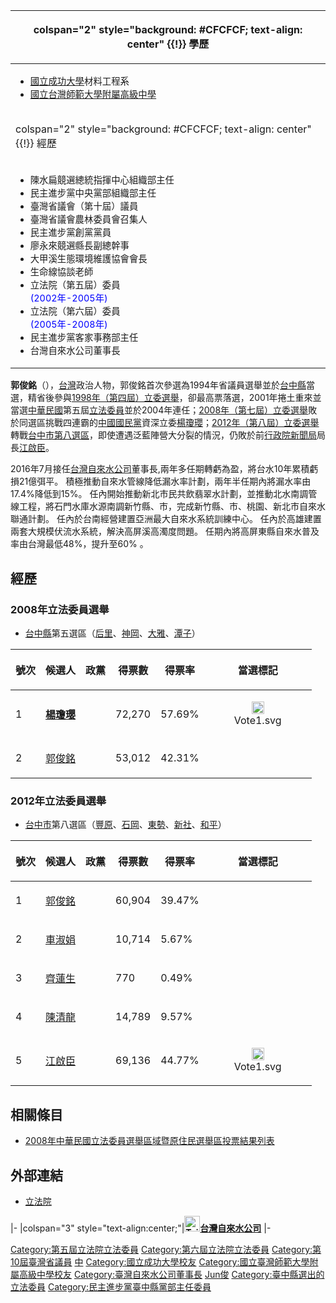 {{Infobox_Prime_Minister
| name = 郭俊銘
| image= 郭俊銘.JPG
| birth_date = {{birth date and age|1955|10|17}}
| birth_place = {{ROC}}[[臺灣|臺灣]][[臺中市_(省轄市)|臺中市]]
| death_date =
| death_place =
| constituency =
| spouse =
| party = {{Dpp|25px}}
| profession = 
| signature =
| footnotes =
}}
<!-- 學經歷信息開始 -->
{| class="infobox bordered" style="width: 22em; font-size: 90%; text-align: left; float:right;" cellpadding="3"
|-
! colspan="2" style="background: #CFCFCF; text-align: center" {{!}} 學歷
|-
| colspan="2" style="font-size: 90%" |<div style="text-align: left">
*[[國立成功大學|國立成功大學]]材料工程系
*[[國立台灣師範大學附屬高級中學|國立台灣師範大學附屬高級中學]]
|-
! colspan="2" style="background: #CFCFCF; text-align: center" {{!}} 經歷
|-
| colspan="2" style="font-size: 90%" |<div style="text-align: left">
* 陳水扁競選總統指揮中心組織部主任 
* 民主進步黨中央黨部組織部主任 
* 臺灣省議會（第十屆）議員 
* 臺灣省議會農林委員會召集人 
* 民主進步黨創黨黨員 
* 廖永來競選縣長副總幹事 
* 大甲溪生態環境維護協會會長 
* 生命線協談老師 
* 立法院（第五屆）委員<br><span style="color: blue;">(2002年-2005年)</span>
* 立法院（第六屆）委員<br><span style="color: blue;">(2005年-2008年)</span>
* 民主進步黨客家事務部主任
* 台灣自來水公司董事長
|}

'''郭俊銘'''（{{bd|1955年|10月17日|CatIdx=K郭}}），[[台灣|台灣]]政治人物，郭俊銘首次參選為1994年省議員選舉並於[[台中縣|台中縣]]當選，精省後參與[[1998年中華民國立法委員選舉|1998年（第四屆）立委選舉]]，卻最高票落選，2001年捲土重來並當選[[中華民國|中華民國]]第五屆[[立法委員|立法委員]]並於2004年連任；[[2008年中華民國立法委員選舉|2008年（第七屆）立委選舉]]敗於同選區挑戰四連霸的[[中國國民黨|中國國民黨]]資深立委[[楊瓊瓔|楊瓊瓔]]；[[2012年中華民國立法委員選舉|2012年（第八屆）立委選舉]]轉戰[[台中市第八選區|台中市第八選區]]，即使遭遇泛藍陣營大分裂的情況，仍敗於前[[行政院新聞局|行政院新聞局]]局長[[江啟臣|江啟臣]]。

2016年7月接任[[台灣自來水公司|台灣自來水公司]]董事長,兩年多任期轉虧為盈，將台水10年累積虧損21億弭平。
積極推動自來水管線降低漏水率計劃，兩年半任期內將漏水率由17.4%降低到15%。
任內開始推動新北市民共飲翡翠水計劃，並推動北水南調管線工程，將石門水庫水源南調新竹縣、市，完成新竹縣、市、桃園、新北市自來水聯通計劃。
任內於台南經營建置亞洲最大自來水系統訓練中心。
任內於高雄建置兩套大規模伏流水系統，解決高屏溪高濁度問題。
任期內將高屏東縣自來水普及率由台灣最低48%，提升至60% 。

==經歷==
===2008年立法委員選舉===
*[[台中縣|台中縣]]第五選區（[[后里區|后里]]、[[神岡區|神岡]]、[[大雅區|大雅]]、[[潭子區|潭子]]）
{|class=wikitable
!號次!!候選人!!政黨!!得票數!!得票率!!當選標記
|- align=middle
|1||'''[[楊瓊瓔|楊瓊瓔]]'''||{{Kmt}}|| 72,270||57.69%||<div align="center">[[File:Vote1.svg|20px]]
|- align=middle
|2||[[郭俊銘|郭俊銘]]||{{Dpp}}|| 53,012||42.31%||
|}

===2012年立法委員選舉===
*[[台中市|台中市]]第八選區（[[豐原區|豐原]]、[[石岡區|石岡]]、[[東勢區|東勢]]、[[新社區|新社]]、[[和平區_(臺中市)|和平]]）
{|class=wikitable
!號次!!候選人!!政黨!!得票數!!得票率!!當選標記
|- align=middle
|1||[[郭俊銘|郭俊銘]]||{{Dpp}}|| 60,904||39.47%||
|- align=middle
|2||[[車淑娟|車淑娟]]||{{Nonp}}|| 10,714||5.67%||
|- align=middle
|3||[[齊蓮生|齊蓮生]]||{{Nonp}}|| 770||0.49%||
|- align=middle
|4||[[陳清龍|陳清龍]]||{{pfp}}|| 14,789||9.57%||
|- align=middle
|5||[[江啟臣|江啟臣]]||{{Kmt}}|| 69,136||44.77%||<div align="center">[[File:Vote1.svg|20px]]
|}

==相關條目==
*[[2008年中華民國立法委員選舉區域暨原住民選舉區投票結果列表|2008年中華民國立法委員選舉區域暨原住民選舉區投票結果列表]]

==外部連結==
*[http://www.ly.gov.tw/ly/01_introduce/0103_leg/leg_main/leg_ver01_01.jsp?ItemNO=01030100&lgno=00125&stage=6  立法院] {{Wayback|url=http://www.ly.gov.tw/ly/01_introduce/0103_leg/leg_main/leg_ver01_01.jsp?ItemNO=01030100&lgno=00125&stage=6 |date=20061212132033 }}
{{start box}}
{{s-off}}
|-
|colspan="3" style="text-align:center;"|'''[[File:Taiwan_Water_Corporation_Seal.svg|25px]][[台灣自來水公司|台灣自來水公司]]'''
|-
{{s-before|[[阮剛猛|阮剛猛]]}}
{{s-title|[[台灣自來水公司|台灣自來水公司]]董事長<br><small>第十四任<br>2016年7月20日－2019年1月23日}}
{{s-after|[[魏明谷|魏明谷]]}}
{{end box}}
{{中華民國第五屆立法委員}} 
{{中華民國第六屆立法委員}} 
{{DEFAULTSORT:Guo郭}}
[[Category:第五屆立法院立法委員|Category:第五屆立法院立法委員]]
[[Category:第六屆立法院立法委員|Category:第六屆立法院立法委員]]
[[Category:第10屆臺灣省議員|Category:第10屆臺灣省議員]]
[[Category:民主進步黨籍立法委員|中]]
[[Category:國立成功大學校友|Category:國立成功大學校友]]
[[Category:國立臺灣師範大學附屬高級中學校友|Category:國立臺灣師範大學附屬高級中學校友]]
[[Category:臺灣自來水公司董事長|Category:臺灣自來水公司董事長]]
[[Category:郭姓|Jun俊]]
[[Category:臺中縣選出的立法委員|Category:臺中縣選出的立法委員]]
[[Category:民主進步黨臺中縣黨部主任委員|Category:民主進步黨臺中縣黨部主任委員]]